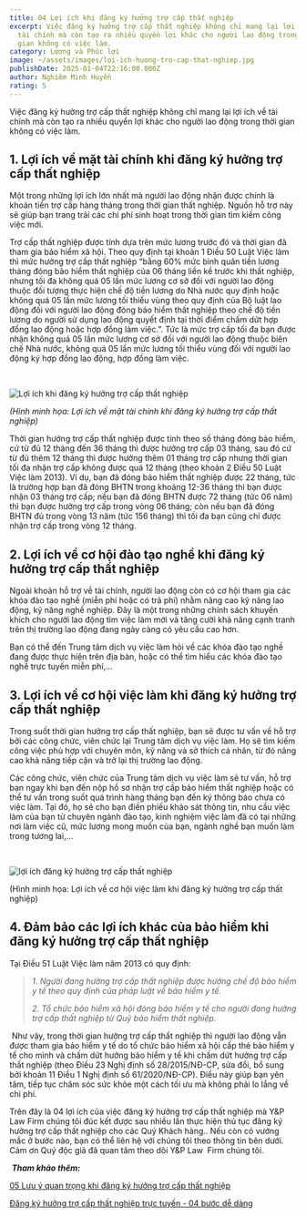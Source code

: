```yaml
---
title: 04 Lợi ích khi đăng ký hưởng trợ cấp thất nghiệp
excerpt: Việc đăng ký hưởng trợ cấp thất nghiệp không chỉ mang lại lợi ích về
  tài chính mà còn tạo ra nhiều quyền lợi khác cho người lao động trong thời
  gian không có việc làm.
category: Lương và Phúc lợi
image: ~/assets/images/loi-ich-huong-tro-cap-that-nghiep.jpg
publishDate: 2025-01-04T22:16:00.000Z
author: Nghiêm Minh Huyền
rating: 5
---
```

Việc đăng ký hưởng trợ cấp thất nghiệp không chỉ mang lại lợi ích về tài chính mà còn tạo ra nhiều quyền lợi khác cho người lao động trong thời gian không có việc làm.

## 1. Lợi ích về mặt tài chính khi đăng ký hưởng trợ cấp thất nghiệp

Một trong những lợi ích lớn nhất mà người lao động nhận được chính là khoản tiền trợ cấp hàng tháng trong thời gian thất nghiệp. Nguồn hỗ trợ này sẽ giúp bạn trang trải các chi phí sinh hoạt trong thời gian tìm kiếm công việc mới.

Trợ cấp thất nghiệp được tính dựa trên mức lương trước đó và thời gian đã tham gia bảo hiểm xã hội. Theo quy định tại khoản 1 Điều 50 Luật Việc làm thì mức hưởng trợ cấp thất nghiệp “bằng 60% mức bình quân tiền lương tháng đóng bảo hiểm thất nghiệp của 06 tháng liền kề trước khi thất nghiệp, nhưng tối đa không quá 05 lần mức lương cơ sở đối với người lao động thuộc đối tượng thực hiện chế độ tiền lương do Nhà nước quy định hoặc không quá 05 lần mức lương tối thiểu vùng theo quy định của Bộ luật lao động đối với người lao động đóng bảo hiểm thất nghiệp theo chế độ tiền lương do người sử dụng lao động quyết định tại thời điểm chấm dứt hợp đồng lao động hoặc hợp đồng làm việc.”. Tức là mức trợ cấp tối đa bạn được nhận không quá 05 lần mức lương cơ sở đối với người lao động thuộc biên chế Nhà nước, không quá 05 lần mức lương tối thiểu vùng đối với người lao động ký hợp đồng lao động, hợp đồng làm việc.

 

![Lợi ích khi đăng ký hưởng trợ cấp thất nghiệp](~/assets/images/loi-ich-ve-mat-tai-chinh-khi-dang-ky-huong-tro-cap-that-nghiep.jpg "Lợi ích khi đăng ký hưởng trợ cấp thất nghiệp")

*(Hình minh họa: Lợi ích về mặt tài chính khi đăng ký hưởng trợ cấp thất nghiệp)*

Thời gian hưởng trợ cấp thất nghiệp được tính theo số tháng đóng bảo hiểm, cứ từ đủ 12 tháng đến 36 tháng thì được hưởng trợ cấp 03 tháng, sau đó cứ từ đủ thêm 12 tháng thì được hưởng thêm 01 tháng trợ cấp nhưng thời gian tối đa nhận trợ cấp không được quá 12 tháng (theo khoản 2 Điều 50 Luật Việc làm 2013). Ví dụ, bạn đã đóng bảo hiểm thất nghiệp được 22 tháng, tức là trường hợp bạn đã đóng BHTN trong khoảng 12-36 tháng thì bạn được nhận 03 tháng trợ cấp; nếu bạn đã đóng BHTN được 72 tháng (tức 06 năm) thì bạn được hưởng trợ cấp trong vòng 06 tháng; còn nếu bạn đã đóng BHTN đủ trong vòng 13 năm (tức 156 tháng) thì tối đa bạn cũng chỉ được nhận trợ cấp trong vòng 12 tháng.

## 2. Lợi ích về cơ hội đào tạo nghề khi đăng ký hưởng trợ cấp thất nghiệp

Ngoài khoản hỗ trợ về tài chính, người lao động còn có cơ hội tham gia các khóa đào tạo nghề (miễn phí hoặc có trả phí) nhằm nâng cao kỹ năng lao động, kỹ năng nghề nghiệp. Đây là một trong những chính sách khuyến khích cho người lao động tìm việc làm mới và tăng cười khả năng cạnh tranh trên thị trường lao động đang ngày càng có yêu cầu cao hơn.

Bạn có thể đến Trung tâm dịch vụ việc làm hỏi về các khóa đào tạo nghề đang được thực hiện trên địa bàn, hoặc có thể tìm hiểu các khóa đào tạo nghề trực tuyến miễn phí,...

## 3. Lợi ích về cơ hội việc làm khi đăng ký hưởng trợ cấp thất nghiệp

Trong suốt thời gian hưởng trợ cấp thất nghiệp, bạn sẽ được tư vấn về hỗ trợ bởi các công chức, viên chức lại Trung tâm dịch vụ việc làm. Họ sẽ tìm kiếm công việc phù hợp với chuyên môn, kỹ năng và sở thích cá nhân, từ đó nâng cao khả năng tiếp cận và trở lại thị trường lao động.

Các công chức, viên chức của Trung tâm dịch vụ việc làm sẽ tư vấn, hỗ trợ bạn ngay khi bạn đến nộp hồ sơ nhận trợ cấp bảo hiểm thất nghiệp hoặc có thể tư vấn trong suốt quá trình hàng tháng bạn đến ký thông báo chưa có việc làm. Tại đó, họ sẽ cho bạn điền phiếu khảo sát thông tin, nhu cầu việc làm của bạn từ chuyên ngành đào tạo, kinh nghiệm việc làm đã có tại những nơi làm việc cũ, mức lương mong muốn của bạn, ngành nghề bạn muốn làm trong tương lai,...

 

![lợi ích đăng ký hưởng trợ cấp thất nghiệp](~/assets/images/loi-ich-ve-co-hoi-viec-lam-khi-dang-ky-huong-tro-cap-that-nghiep.jpg "Lợi ích khi đăng ký hưởng trợ cấp thất nghiệp")

(Hình minh họa: Lợi ích về cơ hội việc làm khi đăng ký hưởng trợ cấp thất nghiệp)

## 4. Đảm bảo các lợi ích khác của bảo hiểm khi đăng ký hưởng trợ cấp thất nghiệp

Tại Điều 51 Luật Việc làm năm 2013 có quy định:

> *1. Người đang hưởng trợ cấp thất nghiệp được hưởng chế độ bảo hiểm y tế theo quy định của pháp luật về bảo hiểm y tế.*
>
> *2. Tổ chức bảo hiểm xã hội đóng bảo hiểm y tế cho người đang hưởng trợ cấp thất nghiệp từ Quỹ bảo hiểm thất nghiệp.*

 Như vậy, trong thời gian hưởng trợ cấp thất nghiệp thì người lao động vẫn được tham gia bảo hiểm y tế do tổ chức bảo hiểm xã hội cấp thẻ bảo hiểm y tế cho mình và chấm dứt hưởng bảo hiểm y tế khi chấm dứt hưởng trợ cấp thất nghiệp (theo Điều 23 Nghị định số 28/2015/NĐ-CP, sửa đổi, bổ sung bởi khoản 11 Điều 1 Nghị định số 61/2020/NĐ-CP). Điều này giúp bạn yên tâm, tiếp tục chăm sóc sức khỏe một cách tối ưu mà không phải lo lắng về chi phí.

Trên đây là 04 lợi ích của việc đăng ký hưởng trợ cấp thất nghiệp mà Y&P Law Firm chúng tôi đúc kết được sau nhiều lần thực hiện thủ tục đăng ký hưởng trợ cấp thất nghiệp cho các Quý Khách hàng.. Nếu còn có vướng mắc ở bước nào, bạn có thể liên hệ với chúng tôi theo thông tin bên dưới. Cảm ơn Quý độc giả đã quan tâm theo dõi Y&P Law  Firm chúng tôi.

 ***Tham khảo thêm:***

[05 Lưu ý quan trọng khi đăng ký hưởng trợ cấp thất nghiệp](https://yplawfirm.vn/lao-dong/05-luu-y-quan-trong-khi-dang-ky-huong-tro-cap-that-nghiep)

[Đăng ký hưởng trợ cấp thất nghiệp trực tuyến - 04 bước dễ dàng](https://yplawfirm.vn/lao-dong/dang-ky-huong-tro-cap-that-nghiep-truc-tuyen-04-buoc-de-dang)
